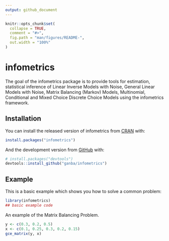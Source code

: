 ```yaml
---
output: github_document
---
```


<!-- README.md is generated from README.Rmd. Please edit that file -->

```r
knitr::opts_chunk$set(
  collapse = TRUE,
  comment = "#>",
  fig.path = "man/figures/README-",
  out.width = "100%"
)
```

# infometrics

<!-- badges: start -->
<!-- badges: end -->

The goal of the infometrics package is to provide tools for estimation, statistical inference of Linear Inverse Models with Noise, General Linear Models with Noise, Matrix Balancing (Markov) Models, Multinomial, Conditional and Mixed Choice Discrete Choice Models using the infometrics framework.

## Installation

You can install the released version of infometrics from [CRAN](https://CRAN.R-project.org) with:

``` r
install.packages("infometrics")
```

And the development version from [GitHub](https://github.com/) with:

``` r
# install.packages("devtools")
devtools::install_github("ganba/infometrics")
```
## Example

This is a basic example which shows you how to solve a common problem:

```r
library(infometrics)
## basic example code
```

An example of the Matrix Balancing Problem.

```r
y <- c(0.3, 0.2, 0.5)
x <- c(0.1, 0.25, 0.3, 0.2, 0.15)
gce_matrix(y, x)
```

